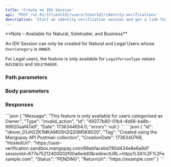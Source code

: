 ```yaml
---
title: 'Create an IDV Session'
api: 'POST /v2.01/{ClientId}/users/{UserId}/identity-verifications'
description: 'Start an identity verification session and get a link for the hosted experience'
---
```




<Note>
**Note – Available for Natural, Soletrader, and Business**

An IDV Session can only be created for Natural and Legal Users whose `UserCategory` is `OWNER`. 

For Legal users, the feature is only available for `LegalPersonType` values `BUSINESS` and `SOLETRADER`.
</Note>


### Path parameters

<UserId />

### Body parameters

<ReturnURL4 />

<Tag3 />

### Responses

<AccordionGroup>

<Accordion title="200">

<IdResponse />

<Tag2Response />

<CreationDateResponse />

<HostedUrlResponse />

<Status13Response />

<ReturnURL3Response />

</Accordion>

</AccordionGroup>

<AccordionGroup>

<Accordion title="400 - User must be OWNER">
```json
{
    "Message": "This feature is only available for users categorised as Owner.",
    "Type": "invalid_action",
    "Id": "49377b80-01b4-4b68-ba8b-99920aaf47a9",
    "Date": 1736344654.0,
    "errors": null
}
```
</Accordion>

</AccordionGroup>

<ResponseExample>
```json
{
    "Id": "idnver_01JH2ZK1MKAMG5H2Q20M5K6020",
    "Tag": "Created using the Mangopay API Postman collection",
    "CreationDate": 1736340768,
    "HostedUrl": "https://user-verification.sandbox.mangopay.com/66ebfacebd780d434e8e6a9d?sessionId=677e75212400002f00a6edd0&redirectURL=https%3A%2F%2Fexample.com",
    "Status": "PENDING",
    "ReturnUrl": "https://example.com"
}
```
</ResponseExample>

<RequestExample>
<RestCreateIdvSession />
</RequestExample>